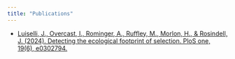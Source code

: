```yaml
---
title: "Publications"
---
```


- [Luiselli, J., Overcast, I., Rominger, A., Ruffley, M., Morlon, H., & Rosindell, J. (2024). Detecting the ecological footprint of selection. PloS one, 19(6), e0302794.](https://journals.plos.org/plosone/article?id=10.1371/journal.pone.0302794)
